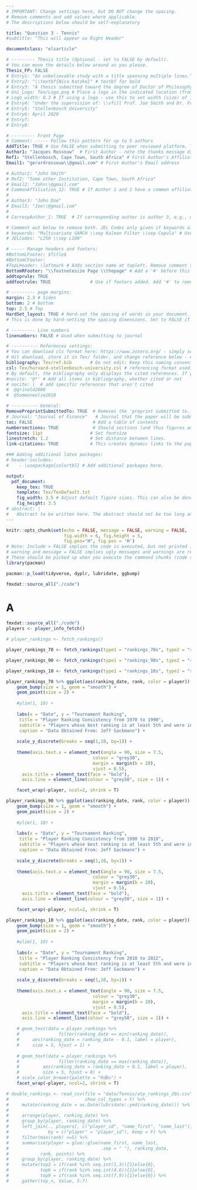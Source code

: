```yaml
---
# IMPORTANT: Change settings here, but DO NOT change the spacing.
# Remove comments and add values where applicable.
# The descriptions below should be self-explanatory

title: "Question 3 - Tennis"
#subtitle: "This will appear as Right Header"

documentclass: "elsarticle"

# --------- Thesis title (Optional - set to FALSE by default).
# You can move the details below around as you please.
Thesis_FP: FALSE
# Entry1: "An unbelievable study with a title spanning multiple lines."
# Entry2: "\\textbf{Nico Katzke}" # textbf for bold
# Entry3: "A thesis submitted toward the degree of Doctor of Philosophy"
# Uni_Logo: Tex/Logo.png # Place a logo in the indicated location (from your root, e.g. defaults to ~/Tex/Logo.png) and uncomment this line. Leave uncommented for no image
# Logo_width: 0.3 # If using a logo - use this to set width (size) of image
# Entry4: "Under the supervision of: \\vfill Prof. Joe Smith and Dr. Frank Smith"
# Entry5: "Stellenbosch University"
# Entry6: April 2020
# Entry7:
# Entry8:

# --------- Front Page
# Comment: ----- Follow this pattern for up to 5 authors
AddTitle: TRUE # Use FALSE when submitting to peer reviewed platform. This will remove author names.
Author1: "Jacques Rossouw"  # First Author - note the thanks message displayed as an italic footnote of first page.
Ref1: "Stellenbosch, Cape Town, South Africa" # First Author's Affiliation
Email1: "gerardrossouw\\@gmail.com" # First Author's Email address

# Author2: "John Smith"
# Ref2: "Some other Institution, Cape Town, South Africa"
# Email2: "John\\@gmail.com"
# CommonAffiliation_12: TRUE # If Author 1 and 2 have a common affiliation. Works with _13, _23, etc.
# 
# Author3: "John Doe"
# Email3: "Joe\\@gmail.com"
# 
# CorrespAuthor_1: TRUE  # If corresponding author is author 3, e.g., use CorrespAuthor_3: TRUE

# Comment out below to remove both. JEL Codes only given if keywords also given.
# keywords: "Multivariate GARCH \\sep Kalman Filter \\sep Copula" # Use \\sep to separate
# JELCodes: "L250 \\sep L100"

# ----- Manage headers and footers:
#BottomLFooter: $Title$
#BottomCFooter:
#TopLHeader: \leftmark # Adds section name at topleft. Remove comment to add it.
BottomRFooter: "\\footnotesize Page \\thepage" # Add a '#' before this line to remove footer.
addtoprule: TRUE
addfootrule: TRUE               # Use if footers added. Add '#' to remove line.

# --------- page margins:
margin: 2.3 # Sides
bottom: 2 # bottom
top: 2.5 # Top
HardSet_layout: TRUE # Hard-set the spacing of words in your document. This will stop LaTeX squashing text to fit on pages, e.g.
# This is done by hard-setting the spacing dimensions. Set to FALSE if you want LaTeX to optimize this for your paper.

# --------- Line numbers
linenumbers: FALSE # Used when submitting to journal

# ---------- References settings:
# You can download cls format here: https://www.zotero.org/ - simply search for your institution. You can also edit and save cls formats here: https://editor.citationstyles.org/about/
# Hit download, store it in Tex/ folder, and change reference below - easy.
bibliography: Tex/ref.bib       # Do not edit: Keep this naming convention and location.
csl: Tex/harvard-stellenbosch-university.csl # referencing format used.
# By default, the bibliography only displays the cited references. If you want to change this, you can comment out one of the following:
#nocite: '@*' # Add all items in bibliography, whether cited or not
# nocite: |  # add specific references that aren't cited
#  @grinold2000
#  @Someoneelse2010

# ---------- General:
RemovePreprintSubmittedTo: TRUE  # Removes the 'preprint submitted to...' at bottom of titlepage
# Journal: "Journal of Finance"   # Journal that the paper will be submitting to, if RemovePreprintSubmittedTo is set to TRUE.
toc: FALSE                       # Add a table of contents
numbersections: TRUE             # Should sections (and thus figures and tables) be numbered?
fontsize: 11pt                  # Set fontsize
linestretch: 1.2                # Set distance between lines.
link-citations: TRUE            # This creates dynamic links to the papers in reference list.

### Adding additional latex packages:
# header-includes:
#    - \usepackage{colortbl} # Add additional packages here.

output:
  pdf_document:
    keep_tex: TRUE
    template: Tex/TexDefault.txt
    fig_width: 3.5 # Adjust default figure sizes. This can also be done in the chunks of the text.
    fig_height: 3.5
# abstract: |
#   Abstract to be written here. The abstract should not be too long and should provide the reader with a good understanding what you are writing about. Academic papers are not like novels where you keep the reader in suspense. To be effective in getting others to read your paper, be as open and concise about your findings here as possible. Ideally, upon reading your abstract, the reader should feel he / she must read your paper in entirety.
---
```


<!-- First: Set your default preferences for chunk options: -->

<!-- If you want a chunk's code to be printed, set echo = TRUE. message = FALSE stops R printing ugly package loading details in your final paper too. I also suggest setting warning = FALSE and checking for warnings in R, else you might find ugly warnings in your paper. -->

```r
knitr::opts_chunk$set(echo = FALSE, message = FALSE, warning = FALSE, 
                      fig.width = 6, fig.height = 5, 
                      fig.pos="H", fig.pos = 'H')
# Note: Include = FALSE implies the code is executed, but not printed in your pdf.
# warning and message = FALSE implies ugly messages and warnings are removed from your pdf.
# These should be picked up when you execute the command chunks (code sections below) in your rmd, not printed in your paper!
library(pacman)

pacman::p_load(tidyverse, dyplr, lubridate, ggbump)

fmxdat::source_all("./code")

```


<!-- ############################## -->
<!-- # Start Writing here: -->
<!-- ############################## -->


# A

```r
fmxdat::source_all("./code")
players <- player_info_fetch()

# player_rankings <- fetch_rankings()

player_rankings_70 <- fetch_rankings(type1 = "rankings_70s", type2 = "rankings_80s") %>% player_consistency_wrangle(., players)

player_rankings_90 <- fetch_rankings(type1 = "rankings_90s", type2 = "rankings_00s") %>% player_consistency_wrangle(., players)

player_rankings_10 <- fetch_rankings(type1 = "rankings_10s", type2 = "rankings_current") %>% player_consistency_wrangle(., players)

```


```r

player_rankings_70 %>% ggplot(aes(ranking_date, rank, color = player)) +
    geom_bump(size = 1, geom = "smooth") +
    geom_point(size = 2) +
    
    #ylim(1, 10) +
    
    labs(x = "Date", y = "Tournament Ranking",
     title = "Player Ranking Consistency from 1970 to 1990",
     subtitle = "Players whose best ranking is at least 5th and were in the top 10\nfor at least half the time period",
     caption = "Data Obtained From: Jeff Sackmann") +
    
    scale_y_discrete(breaks = seq(1,10, by=1)) +
    
    theme(axis.text.x = element_text(angle = 90, size = 7.5,
                                 colour = "grey30",
                                 margin = margin(b = 20),
                                 vjust = 0.5),
      axis.title = element_text(face = "bold"),
      axis.line = element_line(colour = "grey50", size = 1)) +

    facet_wrap(~player, ncol=2, shrink = T)

```



```r

player_rankings_90 %>% ggplot(aes(ranking_date, rank, color = player)) +
    geom_bump(size = 1, geom = "smooth") +
    geom_point(size = 2) +
    
    #ylim(1, 10) +
    
    labs(x = "Date", y = "Tournament Ranking",
     title = "Player Ranking Consistency from 1990 to 2010",
     subtitle = "Players whose best ranking is at least 5th and were in the top 10\nfor at least half the time period",
     caption = "Data Obtained From: Jeff Sackmann") +
    
    scale_y_discrete(breaks = seq(1,10, by=1)) +
    
    theme(axis.text.x = element_text(angle = 90, size = 7.5,
                                 colour = "grey30",
                                 margin = margin(b = 20),
                                 vjust = 0.5),
      axis.title = element_text(face = "bold"),
      axis.line = element_line(colour = "grey50", size = 1)) +

    facet_wrap(~player, ncol=2, shrink = T)

```




```r
player_rankings_10 %>% ggplot(aes(ranking_date, rank, color = player)) +
    geom_bump(size = 1, geom = "smooth") +
    geom_point(size = 2) +
    
    #ylim(1, 10) +
    
    labs(x = "Date", y = "Tournament Ranking",
     title = "Player Ranking Consistency from 2010 to 2022",
     subtitle = "Players whose best ranking is at least 5th and were in the top 10\nfor at least half the time period",
     caption = "Data Obtained From: Jeff Sackmann") +
    
    scale_y_discrete(breaks = seq(1,10, by=1)) +
    
    theme(axis.text.x = element_text(angle = 90, size = 7.5,
                                 colour = "grey30",
                                 margin = margin(b = 20),
                                 vjust = 0.5),
      axis.title = element_text(face = "bold"),
      axis.line = element_line(colour = "grey50", size = 1)) +

    # geom_text(data = player_rankings %>% 
    #               filter(ranking_date == min(ranking_date)),
    #     aes(ranking_date = ranking_date - 0.1, label = player),
    #     size = 5, hjust = 1) +
    
    # geom_text(data = player_rankings %>% 
    #               filter(ranking_date == max(ranking_date)),
    #         aes(ranking_date = ranking_date + 0.1, label = player),
    #         size = 5, hjust = 0) +
    # scale_color_brewer(palette = "RdBu") +
    facet_wrap(~player, ncol=2, shrink = T)

```






```r
# double_rankings <- read_csv(file = "data/Tennis/atp_rankings_20s.csv",
#                             show_col_types = F) %>% 
#     mutate(ranking_date = as.Date(lubridate::ymd(ranking_date))) %>% 
# 
#     arrange(player, ranking_date) %>%     
#     group_by(player, ranking_date) %>% 
#     left_join(., players[, c("player_id", "name_first", "name_last")], 
#               by = c("player" = "player_id"), keep = F) %>% 
#     filter(max(rank) <=5) %>% 
#     summarise(player = glue::glue(name_first, name_last, 
#                                   .sep = " "), ranking_date,
#            rank, points) %>% 
#     group_by(player, ranking_date) %>% 
#     mutate(top3 = if(rank %in% seq.int(1,3)){1}else{0}, 
#            top6 = if(rank %in% seq.int(4,6)){1}else{0},
#            top9 = if(rank %in% seq.int(7,9)){1}else{0}) %>% 
#     gather(top_n, Value, 5:7)
```



